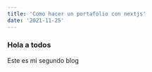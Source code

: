 ---
title: 'Como hacer un portafolio con nextjs'
date: '2021-11-25'
---

<Navigation />

### Hola a todos 

Este es mi segundo blog